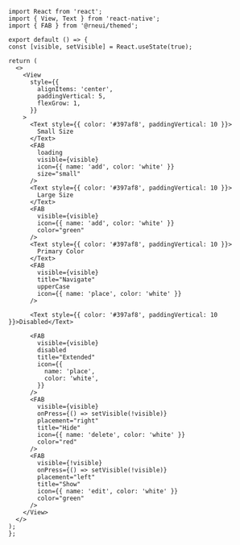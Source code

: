 ```SnackPlayer name=RNE FAB
import React from 'react';
import { View, Text } from 'react-native';
import { FAB } from '@rneui/themed';

export default () => {
const [visible, setVisible] = React.useState(true);

return (
  <>
    <View
      style={{
        alignItems: 'center',
        paddingVertical: 5,
        flexGrow: 1,
      }}
    >
      <Text style={{ color: '#397af8', paddingVertical: 10 }}>
        Small Size
      </Text>
      <FAB
        loading
        visible={visible}
        icon={{ name: 'add', color: 'white' }}
        size="small"
      />
      <Text style={{ color: '#397af8', paddingVertical: 10 }}>
        Large Size
      </Text>
      <FAB
        visible={visible}
        icon={{ name: 'add', color: 'white' }}
        color="green"
      />
      <Text style={{ color: '#397af8', paddingVertical: 10 }}>
        Primary Color
      </Text>
      <FAB
        visible={visible}
        title="Navigate"
        upperCase
        icon={{ name: 'place', color: 'white' }}
      />

      <Text style={{ color: '#397af8', paddingVertical: 10 }}>Disabled</Text>

      <FAB
        visible={visible}
        disabled
        title="Extended"
        icon={{
          name: 'place',
          color: 'white',
        }}
      />
      <FAB
        visible={visible}
        onPress={() => setVisible(!visible)}
        placement="right"
        title="Hide"
        icon={{ name: 'delete', color: 'white' }}
        color="red"
      />
      <FAB
        visible={!visible}
        onPress={() => setVisible(!visible)}
        placement="left"
        title="Show"
        icon={{ name: 'edit', color: 'white' }}
        color="green"
      />
    </View>
  </>
);
};
```
